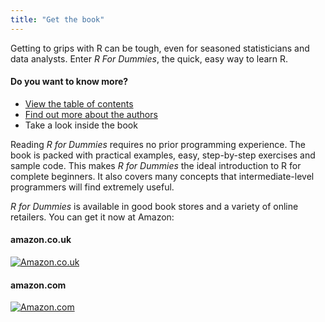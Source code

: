 ```yaml
---
title: "Get the book"
---
```


Getting to grips with R can be tough, even for seasoned statisticians and data analysts. Enter *R For Dummies*, the quick, easy way to learn R.

::: column-margin
::: r-col-card
#### Do you want to know more?

-   [View the table of contents](about-the-authors.qmd)
-   [Find out more about the authors](about-the-authors.qmd)
-   Take a look inside the book
:::
:::

Reading *R for Dummies* requires no prior programming experience. The book is packed with practical examples, easy, step-by-step exercises and sample code. This makes *R for Dummies* the ideal introduction to R for complete beginners. It also covers many concepts that intermediate-level programmers will find extremely useful.

*R for Dummies* is available in good book stores and a variety of online retailers. You can get it now at Amazon:

::: r-col-2
::: r-col-card
#### amazon.co.uk

[![Amazon.co.uk](images/R-for-dummies-2nd-ed-cover.jpg)](https://www.amazon.com/gp/product/1119055806/ref=as_li_tl?ie=UTF8&camp=1789&creative=9325&creativeASIN=1119055806&linkCode=as2&tag=penta00-20&linkId=8a89ac85be98ba754ff405cf04e1df1e)
:::

::: r-col-card
#### amazon.com

[![Amazon.com](images/R-for-dummies-2nd-ed-cover.jpg)](https://www.amazon.co.uk/gp/product/1119055806/ref=as_li_tl?ie=UTF8&camp=1634&creative=6738&creativeASIN=1119055806&linkCode=as2&tag=penta-21&linkId=8647bfe371e8f17100c0ddcbeb152f8c)
:::
:::
